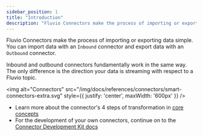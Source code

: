 ```yaml
---
sidebar_position: 1
title: "Introduction"
description: "Fluvio Connectors make the process of importing or exporting data simple"
---
```


Fluvio Connectors make the process of importing or exporting data simple.
You can import data with an `Inbound` connector and export data with an `Outbound` connector.

Inbound and outbound connectors fundamentally work in the same way. The only difference is the direction your data is streaming with respect to a Fluvio topic.

<img
  alt="Connectors"
  src="/img/docs/references/connectors/smart-connectors-extra.svg"
  style={{ justify: 'center', maxWidth: '600px' }}
/>

* Learn more about the connector's 4 steps of transformation in [core concepts](/docs/connectors/concepts/connectors)
* For the development of your own connectors, continue on to the [Connector Development Kit docs](/docs/connectors/how-to/development/cdk/introduction)
